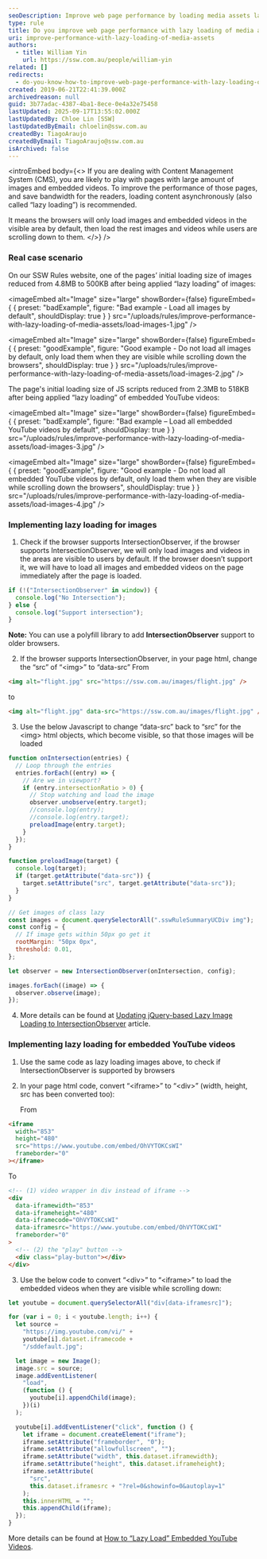 ```yaml
---
seoDescription: Improve web page performance by loading media assets lazily, reducing initial load size and saving bandwidth for readers.
type: rule
title: Do you improve web page performance with lazy loading of media assets?
uri: improve-performance-with-lazy-loading-of-media-assets
authors:
  - title: William Yin
    url: https://ssw.com.au/people/william-yin
related: []
redirects:
  - do-you-know-how-to-improve-web-page-performance-with-lazy-loading-of-media-assets
created: 2019-06-21T22:41:39.000Z
archivedreason: null
guid: 3b77adac-4387-4ba1-8ece-0e4a32e75458
lastUpdated: 2025-09-17T13:55:02.000Z
lastUpdatedBy: Chloe Lin [SSW]
lastUpdatedByEmail: chloelin@ssw.com.au
createdBy: TiagoAraujo
createdByEmail: TiagoAraujo@ssw.com.au
isArchived: false
---
```


<introEmbed
  body={<>
If you are dealing with Content Management System (CMS), you are likely to play with pages with large amount of images and embedded videos. To improve the performance of those pages, and save bandwidth for the readers, loading content asynchronously (also called “lazy loading”) is recommended.

It means the browsers will only load images and embedded videos in the visible area by default, then load the rest images and videos while users are scrolling down to them.
  </>}
/>
### Real case scenario

On our SSW Rules website, one of the pages’ initial loading size of images reduced from 4.8MB to 500KB after being applied “lazy loading” of images:

<imageEmbed
  alt="Image"
  size="large"
  showBorder={false}
  figureEmbed={ {
    preset: "badExample",
    figure: "Bad example - Load all images by default",
    shouldDisplay: true
  } }
  src="/uploads/rules/improve-performance-with-lazy-loading-of-media-assets/load-images-1.jpg"
/>

<imageEmbed
  alt="Image"
  size="large"
  showBorder={false}
  figureEmbed={ {
    preset: "goodExample",
    figure: "Good example - Do not load all images by default, only load them when they are visible while scrolling down the browsers",
    shouldDisplay: true
  } }
  src="/uploads/rules/improve-performance-with-lazy-loading-of-media-assets/load-images-2.jpg"
/>

The page's initial loading size of JS scripts reduced from 2.3MB to 518KB after being applied “lazy loading” of embedded YouTube videos:

<imageEmbed
  alt="Image"
  size="large"
  showBorder={false}
  figureEmbed={ {
    preset: "badExample",
    figure: "Bad example – Load all embedded YouTube videos by default",
    shouldDisplay: true
  } }
  src="/uploads/rules/improve-performance-with-lazy-loading-of-media-assets/load-images-3.jpg"
/>

<imageEmbed
  alt="Image"
  size="large"
  showBorder={false}
  figureEmbed={ {
    preset: "goodExample",
    figure: "Good example - Do not load all embedded YouTube videos by default, only load them when they are visible while scrolling down the browsers",
    shouldDisplay: true
  } }
  src="/uploads/rules/improve-performance-with-lazy-loading-of-media-assets/load-images-4.jpg"
/>

### Implementing lazy loading for images

1. Check if the browser supports IntersectionObserver, if the browser supports IntersectionObserver, we will only load images and videos in the areas are visible to users by default. If the browser doesn’t support it, we will have to load all images and embedded videos on the page immediately after the page is loaded.

  ```js
  if (!("IntersectionObserver" in window)) {
    console.log("No Intersection");
  } else {
    console.log("Support intersection");
  }
  ```

**Note:** You can use a polyfill library to add **IntersectionObserver** support to older browsers.

2. If the browser supports IntersectionObserver, in your page html, change the “src” of “&lt;img&gt;” to “data-src”
   From

  ```html
  <img alt="flight.jpg" src="https://ssw.com.au/images/flight.jpg" />
  ```

  to

  ```html
  <img alt="flight.jpg" data-src="https://ssw.com.au/images/flight.jpg" />
  ```

3. Use the below Javascript to change “data-src” back to “src” for the &lt;img&gt; html objects, which become visible, so that those images will be loaded

  ```js
  function onIntersection(entries) {
    // Loop through the entries
    entries.forEach((entry) => {
      // Are we in viewport?
      if (entry.intersectionRatio > 0) {
        // Stop watching and load the image
        observer.unobserve(entry.target);
        //console.log(entry);
        //console.log(entry.target);
        preloadImage(entry.target);
      }
    });
  }

  function preloadImage(target) {
    console.log(target);
    if (target.getAttribute("data-src")) {
      target.setAttribute("src", target.getAttribute("data-src"));
    }
  }

  // Get images of class lazy
  const images = document.querySelectorAll(".sswRuleSummaryUCDiv img");
  const config = {
    // If image gets within 50px go get it
    rootMargin: "50px 0px",
    threshold: 0.01,
  };

  let observer = new IntersectionObserver(onIntersection, config);

  images.forEach((image) => {
    observer.observe(image);
  });
  ```

4. More details can be found at [Updating jQuery-based Lazy Image Loading to IntersectionObserver](https://www.hanselman.com/blog/updating-jquerybased-lazy-image-loading-to-intersectionobserver) article.

### Implementing lazy loading for embedded YouTube videos

1. Use the same code as lazy loading images above, to check if IntersectionObserver is supported by browsers
2. In your page html code, convert “&lt;iframe&gt;” to “&lt;div&gt;” (width, height, src has been converted too):

   From

  ```html
  <iframe
    width="853"
    height="480"
    src="https://www.youtube.com/embed/OhVYTOKCsWI"
    frameborder="0"
  ></iframe>
  ```

   To

  ```html
  <!-- (1) video wrapper in div instead of iframe -->
  <div
    data-iframewidth="853"
    data-iframeheight="480"
    data-iframecode="OhVYTOKCsWI"
    data-iframesrc="https://www.youtube.com/embed/OhVYTOKCsWI"
    frameborder="0"
  >
    <!-- (2) the "play" button -->
    <div class="play-button"></div>
  </div>
  ```

3. Use the below code to convert “&lt;div&gt;” to “&lt;iframe&gt;” to load the embedded videos when they are visible while scrolling down:

  ```js
  let youtube = document.querySelectorAll("div[data-iframesrc]");

  for (var i = 0; i < youtube.length; i++) {
    let source =
      "https://img.youtube.com/vi/" +
      youtube[i].dataset.iframecode +
      "/sddefault.jpg";

    let image = new Image();
    image.src = source;
    image.addEventListener(
      "load",
      (function () {
        youtube[i].appendChild(image);
      })(i)
    );

    youtube[i].addEventListener("click", function () {
      let iframe = document.createElement("iframe");
      iframe.setAttribute("frameborder", "0");
      iframe.setAttribute("allowfullscreen", "");
      iframe.setAttribute("width", this.dataset.iframewidth);
      iframe.setAttribute("height", this.dataset.iframeheight);
      iframe.setAttribute(
        "src",
        this.dataset.iframesrc + "?rel=0&showinfo=0&autoplay=1"
      );
      this.innerHTML = "";
      this.appendChild(iframe);
    });
  }
  ```

More details can be found at [How to “Lazy Load” Embedded YouTube Videos](https://webdesign.tutsplus.com/how-to-lazy-load-embedded-youtube-videos--cms-26743t).

